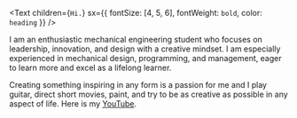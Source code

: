 <Text
  children={`Hi.`}
  sx={{ fontSize: [4, 5, 6], fontWeight: `bold`, color: `heading` }}
/>

I am an enthusiastic mechanical engineering student who focuses on leadership, innovation, and design with a creative mindset. I am especially experienced in mechanical design, programming, and management, eager to learn more and excel as a lifelong learner.

Creating something inspiring in any form is a passion for me and I play guitar, direct short movies, paint, and try to be as creative as possible in any aspect of life. Here is my [YouTube](www.youtube.com/@hamitcukur).
